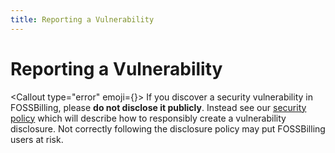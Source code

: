 ```yaml
---
title: Reporting a Vulnerability
---
```



# <FAIcon icon="faBell" /> Reporting a Vulnerability

<Callout type="error" emoji={<FAIcon icon="faHand" />}>
  If you discover a security vulnerability in FOSSBilling, please **do not disclose it publicly**. Instead see our [security policy](https://github.com/FOSSBilling/FOSSBilling/security/policy) which will describe how to responsibly create a vulnerability disclosure. Not correctly following the disclosure policy may put FOSSBilling users at risk.
</Callout>
